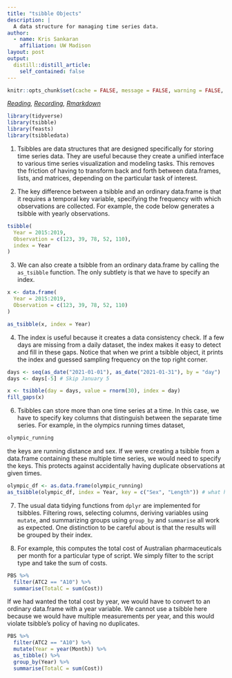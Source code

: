 ```yaml
---
title: "tsibble Objects"
description: |
  A data structure for managing time series data.
author:
  - name: Kris Sankaran
    affiliation: UW Madison
layout: post
output:
  distill::distill_article:
    self_contained: false
---
```


```r
knitr::opts_chunk$set(cache = FALSE, message = FALSE, warning = FALSE, echo = TRUE)
```

_[Reading](https://otexts.com/fpp3/graphics.html), [Recording](https://mediaspace.wisc.edu/media/Week%206%20%5B1%5D%20tsibble%20Objects/1_z6o1ddbo), [Rmarkdown](https://github.com/krisrs1128/stat436_s24/blob/main/notes/2024-12-27-week06-02.Rmd)_

```r
library(tidyverse)
library(tsibble)
library(feasts)
library(tsibbledata)
```

1. Tsibbles are data structures that are designed specifically for storing time series data. They are useful because they create a unified interface to various time series visualization and modeling tasks. This removes the friction of having to transform back and forth between data.frames, lists, and matrices, depending on the particular task of interest.

2. The key difference between a tsibble and an ordinary data.frame is that it
requires a temporal key variable, specifying the frequency with which
observations are collected. For example, the code below generates a tsibble with
yearly observations.

```r
tsibble(
  Year = 2015:2019,
  Observation = c(123, 39, 78, 52, 110),
  index = Year
)
```

3. We can also create a tsibble from an ordinary data.frame by calling the
`as_tsibble` function. The only subtlety is that we have to specify an index.

```r
x <- data.frame(
  Year = 2015:2019,
  Observation = c(123, 39, 78, 52, 110)
)

as_tsibble(x, index = Year)
```


4. The index is useful because it creates a data consistency check. If a few
days are missing from a daily dataset, the index makes it easy to detect and
fill in these gaps. Notice that when we print a tsibble object, it prints the
index and guessed sampling frequency on the top right corner.

```r
days <- seq(as_date("2021-01-01"), as_date("2021-01-31"), by = "day")
days <- days[-5] # Skip January 5

x <- tsibble(day = days, value = rnorm(30), index = day)
fill_gaps(x)
```

6. Tsibbles can store more than one time series at a time. In this case, we have
to specify key columns that distinguish between the separate time series. For
example, in the olympics running times dataset,

```r
olympic_running
```
the keys are running distance and sex. If we were creating a tsibble from a
data.frame containing these multiple time series, we would need to specify the
keys. This protects against accidentally having duplicate observations at given
times.

```r
olympic_df <- as.data.frame(olympic_running)
as_tsibble(olympic_df, index = Year, key = c("Sex", "Length")) # what happens if we remove key?
```

7. The usual data tidying functions from `dplyr` are implemented for tsibbles.
Filtering rows, selecting columns, deriving variables using `mutate`, and
summarizing groups using `group_by` and `summarise` all work as expected. One
distinction to be careful about is that the results will be grouped by their
index.

8. For example, this computes the total cost of Australian pharmaceuticals per
month for a particular type of script. We simply filter to the script type and
take the sum of costs.

```r
PBS %>%
  filter(ATC2 == "A10") %>%
  summarise(TotalC = sum(Cost))
```
If we had wanted the total cost by year, we would have to convert to an ordinary
data.frame with a year variable. We cannot use a tsibble here because we would
have multiple measurements per year, and this would violate tsibble's policy of
having no duplicates.

```r
PBS %>%
  filter(ATC2 == "A10") %>%
  mutate(Year = year(Month)) %>%
  as_tibble() %>%
  group_by(Year) %>%
  summarise(TotalC = sum(Cost))
```
